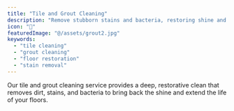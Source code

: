 ```yaml
---
title: "Tile and Grout Cleaning"
description: "Remove stubborn stains and bacteria, restoring shine and extending floor life."
icon: "🧼"
featuredImage: "@/assets/grout2.jpg"
keywords:
  - "tile cleaning"
  - "grout cleaning"
  - "floor restoration"
  - "stain removal"
---
```

Our tile and grout cleaning service provides a deep, restorative clean that removes dirt, stains, and bacteria to bring back the shine and extend the life of your floors.
